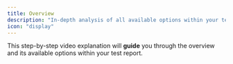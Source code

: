 ```yaml
---
title: Overview
description: "In-depth analysis of all available options within your test report."
icon: "display"
---
```


This step-by-step video explanation will **guide** you through the overview and its available options within your test report.

<Frame caption="caption goes here">
    <iframe
        width={560}
        height={345}
        frameBorder={0}
        style={{borderRadius: 0.5 + 'rem'}}
        src=""
        allow="clipboard-write"
        frameborder="0"
        webkitallowfullscreen="true"
        mozallowfullscreen="true"
        allowfullscreen>
    </iframe>
</Frame>